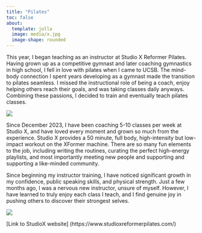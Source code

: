 ```yaml
--- 
title: "Pilates"
toc: false
about: 
  template: jolla
  image: media/x.jpg
  image-shape: rounded
---
```


        
This year, I began teaching as an instructor at Studio X Reformer Pilates. Having grown up as a competitive gymnast and later coaching gymnastics in high school, I fell in love with pilates when I came to UCSB. The mind-body connection I spent years developing as a gymnast made the transition to pilates seamless. I missed the instructional role of being a coach, enjoy helping others reach their goals, and was taking classes daily anyways. Combining these passions, I decided to train and eventually teach pilates classes. 

![](media/x1.jpg)

Since December 2023, I have been coaching 5-10 classes per week at Studio X, and have loved every moment and grown so much from the experience. Studio X provides a 50 minute, full body, high-intensity but low-impact workout on the XFormer machine. There are so many fun elements to the job, including writing the routines, curating the perfect high-energy playlists, and most importantly meeting new people and supporting and supporting a like-minded community. 


Since beginning my instructor training, I have noticed significant growth in my confidence, public speaking skills, and physical strength. Just a few months ago, I was a nervous new instructor, unsure of myself. However, I have learned to truly enjoy each class I teach, and I find genuine joy in pushing others to discover their strongest selves. 




![](media/x2.jpg)


[Link to StudioX website]
(https://www.studioxreformerpilates.com/)
